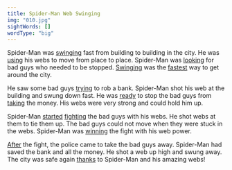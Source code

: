 ```yaml
---
title: Spider-Man Web Swinging
img: "010.jpg"
sightWords: []
wordType: "big"
---
```


Spider-Man was <u>swinging</u> fast from building to building in the city. He was <u>using</u> his webs to move from place to place. Spider-Man was <u>looking</u> for bad guys who needed to be stopped. <u>Swinging</u> was the <u>fastest</u> way to get around the city.

He saw some bad guys <u>trying</u> to rob a bank. Spider-Man shot his web at the building and swung down fast. He was <u>ready</u> to stop the bad guys from <u>taking</u> the money. His webs were very strong and could hold him up.

Spider-Man <u>started</u> <u>fighting</u> the bad guys with his webs. He shot webs at them to tie them up. The bad guys could not move when they were stuck in the webs. Spider-Man was <u>winning</u> the fight with his web power.

<u>After</u> the fight, the police came to take the bad guys away. Spider-Man had saved the bank and all the money. He shot a web up high and swung away. The city was safe again <u>thanks</u> to Spider-Man and his amazing webs!
